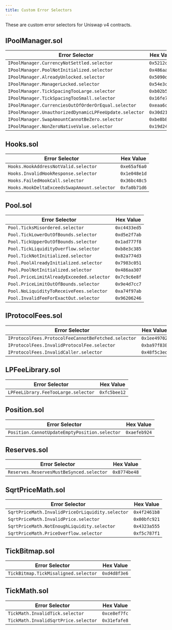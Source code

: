 ```yaml
---
title: Custom Error Selectors
---
```


These are custom error selectors for Uniswap v4 contracts.

## IPoolManager.sol

| Error Selector                                      | Hex Value    |
|-----------------------------------------------------|--------------|
| `IPoolManager.CurrencyNotSettled.selector`          | `0x5212cba1` |
| `IPoolManager.PoolNotInitialized.selector`          | `0x486aa307` |
| `IPoolManager.AlreadyUnlocked.selector`             | `0x5090d6c6` |
| `IPoolManager.ManagerLocked.selector`               | `0x54e3ca0d` |
| `IPoolManager.TickSpacingTooLarge.selector`         | `0xb02b5dc2` |
| `IPoolManager.TickSpacingTooSmall.selector`         | `0x16fe7696` |
| `IPoolManager.CurrenciesOutOfOrderOrEqual.selector` | `0xeaa6c6eb` |
| `IPoolManager.UnauthorizedDynamicLPFeeUpdate.selector` | `0x30d21641` |
| `IPoolManager.SwapAmountCannotBeZero.selector`      | `0xbe8b8507` |
| `IPoolManager.NonZeroNativeValue.selector`          | `0x19d245cf` |

## Hooks.sol

| Error Selector                                      | Hex Value    |
|-----------------------------------------------------|--------------|
| `Hooks.HookAddressNotValid.selector`                | `0xe65af6a0` |
| `Hooks.InvalidHookResponse.selector`                | `0x1e048e1d` |
| `Hooks.FailedHookCall.selector`                     | `0x36bc48c5` |
| `Hooks.HookDeltaExceedsSwapAmount.selector`         | `0xfa0b71d6` |

## Pool.sol

| Error Selector                                      | Hex Value    |
|-----------------------------------------------------|--------------|
| `Pool.TicksMisordered.selector`                     | `0xc4433ed5` |
| `Pool.TickLowerOutOfBounds.selector`                | `0xd5e2f7ab` |
| `Pool.TickUpperOutOfBounds.selector`                | `0x1ad777f8` |
| `Pool.TickLiquidityOverflow.selector`               | `0xb8e3c385` |
| `Pool.TickNotInitialized.selector`                  | `0x82a774d3` |
| `Pool.PoolAlreadyInitialized.selector`              | `0x7983c051` |
| `Pool.PoolNotInitialized.selector`                  | `0x486aa307` |
| `Pool.PriceLimitAlreadyExceeded.selector`           | `0x7c9c6e8f` |
| `Pool.PriceLimitOutOfBounds.selector`               | `0x9e4d7cc7` |
| `Pool.NoLiquidityToReceiveFees.selector`            | `0xa74f97ab` |
| `Pool.InvalidFeeForExactOut.selector`               | `0x96206246` |

## IProtocolFees.sol

| Error Selector                                      | Hex Value    |
|-----------------------------------------------------|--------------|
| `IProtocolFees.ProtocolFeeCannotBeFetched.selector` | `0x1ee49702` |
| `IProtocolFees.InvalidProtocolFee.selector`         | `0xba97f838` |
| `IProtocolFees.InvalidCaller.selector`              | `0x48f5c3ed` |

## LPFeeLibrary.sol

| Error Selector                                      | Hex Value    |
|-----------------------------------------------------|--------------|
| `LPFeeLibrary.FeeTooLarge.selector`                 | `0xfc5bee12` |

## Position.sol

| Error Selector                                      | Hex Value      |
|-----------------------------------------------------|----------------|
| `Position.CannotUpdateEmptyPosition.selector`       | `0xaefeb924`   |

## Reserves.sol

| Error Selector                                      | Hex Value      |
|-----------------------------------------------------|----------------|
| `Reserves.ReservesMustBeSynced.selector`            | `0x8774be48`   |

## SqrtPriceMath.sol

| Error Selector                                      | Hex Value    |
|-----------------------------------------------------|--------------|
| `SqrtPriceMath.InvalidPriceOrLiquidity.selector`    | `0x4f2461b8` |
| `SqrtPriceMath.InvalidPrice.selector`               | `0x00bfc921` |
| `SqrtPriceMath.NotEnoughLiquidity.selector`         | `0x4323a555` |
| `SqrtPriceMath.PriceOverflow.selector`              | `0xf5c787f1` |

## TickBitmap.sol

| Error Selector                                      | Hex Value    |
|-----------------------------------------------------|--------------|
| `TickBitmap.TickMisaligned.selector`                | `0xd4d8f3e6` |

## TickMath.sol

| Error Selector                                      | Hex Value    |
|-----------------------------------------------------|--------------|
| `TickMath.InvalidTick.selector`                     | `0xce8ef7fc` |
| `TickMath.InvalidSqrtPrice.selector`                | `0x31efafe8` |